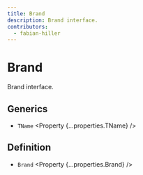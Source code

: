 ```yaml
---
title: Brand
description: Brand interface.
contributors:
  - fabian-hiller
---
```



# Brand

Brand interface.

## Generics

- `TName` <Property {...properties.TName} />

## Definition

- `Brand` <Property {...properties.Brand} />
